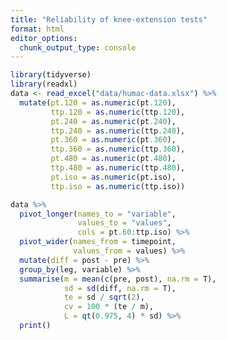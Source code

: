 ```yaml
---
title: "Reliability of knee-extension tests"
format: html
editor_options: 
  chunk_output_type: console
---
```



```r
library(tidyverse)
library(readxl)
data <- read_excel("data/humac-data.xlsx") %>% 
  mutate(pt.120 = as.numeric(pt.120),
         ttp.120 = as.numeric(ttp.120),
         pt.240 = as.numeric(pt.240),
         ttp.240 = as.numeric(ttp.240),
         pt.360 = as.numeric(pt.360),
         ttp.360 = as.numeric(ttp.360),
         pt.480 = as.numeric(pt.480),
         ttp.480 = as.numeric(ttp.480),
         pt.iso = as.numeric(pt.iso),
         ttp.iso = as.numeric(ttp.iso))
```


```r
data %>% 
  pivot_longer(names_to = "variable",
               values_to = "values",
               cols = pt.60:ttp.iso) %>% 
  pivot_wider(names_from = timepoint,
              values_from = values) %>% 
  mutate(diff = post - pre) %>% 
  group_by(leg, variable) %>% 
  summarise(m = mean(c(pre, post), na.rm = T),
            sd = sd(diff, na.rm = T),
            te = sd / sqrt(2),
            cv = 100 * (te / m),
            L = qt(0.975, 4) * sd) %>% 
  print()
  
```


